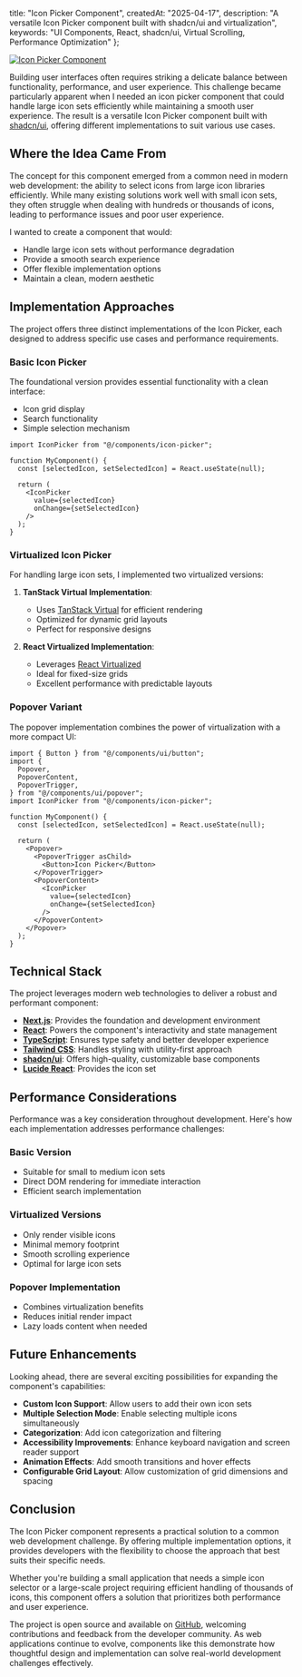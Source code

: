   title: "Icon Picker Component",
  createdAt: "2025-04-17",
  description: "A versatile Icon Picker component built with shadcn/ui and virtualization",
  keywords: "UI Components, React, shadcn/ui, Virtual Scrolling, Performance Optimization"
};

<a href="https://github.com/r4ultv/ui" target="_blank">
  <Image
    src={"/assets/icon-picker/icon-picker.png"}
    width={720}
    height={405}
    alt="Icon Picker Component"
    priority
  />
</a>

Building user interfaces often requires striking a delicate balance between functionality, performance, and user experience. This challenge became particularly apparent when I needed an icon picker component that could handle large icon sets efficiently while maintaining a smooth user experience. The result is a versatile Icon Picker component built with [shadcn/ui](https://ui.shadcn.com), offering different implementations to suit various use cases.

## Where the Idea Came From

The concept for this component emerged from a common need in modern web development: the ability to select icons from large icon libraries efficiently. While many existing solutions work well with small icon sets, they often struggle when dealing with hundreds or thousands of icons, leading to performance issues and poor user experience.

I wanted to create a component that would:
- Handle large icon sets without performance degradation
- Provide a smooth search experience
- Offer flexible implementation options
- Maintain a clean, modern aesthetic

## Implementation Approaches

The project offers three distinct implementations of the Icon Picker, each designed to address specific use cases and performance requirements.

### Basic Icon Picker

The foundational version provides essential functionality with a clean interface:
- Icon grid display
- Search functionality
- Simple selection mechanism

```tsx
import IconPicker from "@/components/icon-picker";

function MyComponent() {
  const [selectedIcon, setSelectedIcon] = React.useState(null);

  return (
    <IconPicker
      value={selectedIcon}
      onChange={setSelectedIcon}
    />
  );
}
```

### Virtualized Icon Picker

For handling large icon sets, I implemented two virtualized versions:

1. **TanStack Virtual Implementation**:
   - Uses [TanStack Virtual](https://tanstack.com/virtual/v3) for efficient rendering
   - Optimized for dynamic grid layouts
   - Perfect for responsive designs

2. **React Virtualized Implementation**:
   - Leverages [React Virtualized](https://github.com/bvaughn/react-virtualized)
   - Ideal for fixed-size grids
   - Excellent performance with predictable layouts

### Popover Variant

The popover implementation combines the power of virtualization with a more compact UI:

```tsx
import { Button } from "@/components/ui/button";
import {
  Popover,
  PopoverContent,
  PopoverTrigger,
} from "@/components/ui/popover";
import IconPicker from "@/components/icon-picker";

function MyComponent() {
  const [selectedIcon, setSelectedIcon] = React.useState(null);

  return (
    <Popover>
      <PopoverTrigger asChild>
        <Button>Icon Picker</Button>
      </PopoverTrigger>
      <PopoverContent>
        <IconPicker
          value={selectedIcon}
          onChange={setSelectedIcon}
        />
      </PopoverContent>
    </Popover>
  );
}
```

## Technical Stack

The project leverages modern web technologies to deliver a robust and performant component:

- **[Next.js](https://nextjs.org)**: Provides the foundation and development environment
- **[React](https://react.dev)**: Powers the component's interactivity and state management
- **[TypeScript](https://www.typescriptlang.org)**: Ensures type safety and better developer experience
- **[Tailwind CSS](https://tailwindcss.com)**: Handles styling with utility-first approach
- **[shadcn/ui](https://ui.shadcn.com)**: Offers high-quality, customizable base components
- **[Lucide React](https://lucide.dev)**: Provides the icon set

## Performance Considerations

Performance was a key consideration throughout development. Here's how each implementation addresses performance challenges:

### Basic Version
- Suitable for small to medium icon sets
- Direct DOM rendering for immediate interaction
- Efficient search implementation

### Virtualized Versions
- Only render visible icons
- Minimal memory footprint
- Smooth scrolling experience
- Optimal for large icon sets

### Popover Implementation
- Combines virtualization benefits
- Reduces initial render impact
- Lazy loads content when needed

## Future Enhancements

Looking ahead, there are several exciting possibilities for expanding the component's capabilities:

- **Custom Icon Support**: Allow users to add their own icon sets
- **Multiple Selection Mode**: Enable selecting multiple icons simultaneously
- **Categorization**: Add icon categorization and filtering
- **Accessibility Improvements**: Enhance keyboard navigation and screen reader support
- **Animation Effects**: Add smooth transitions and hover effects
- **Configurable Grid Layout**: Allow customization of grid dimensions and spacing

## Conclusion

The Icon Picker component represents a practical solution to a common web development challenge. By offering multiple implementation options, it provides developers with the flexibility to choose the approach that best suits their specific needs.

Whether you're building a small application that needs a simple icon selector or a large-scale project requiring efficient handling of thousands of icons, this component offers a solution that prioritizes both performance and user experience.

The project is open source and available on [GitHub](https://github.com/r4ultv/ui), welcoming contributions and feedback from the developer community. As web applications continue to evolve, components like this demonstrate how thoughtful design and implementation can solve real-world development challenges effectively.
